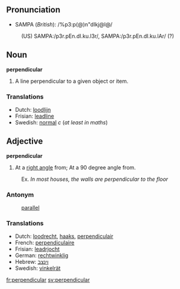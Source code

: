 ==Pronunciation==
*SAMPA (''British''): /%p3:p(@)n"dIkj@l@/
:(US) SAMPA:/p3r.pEn.dI.ku.l3r/, SAMPA:/p3r.pEn.dI.ku.lAr/ (?)

==Noun==
'''perpendicular'''
# A line perpendicular to a given object or item.

===Translations===
*Dutch: [[loodlijn]]
*Frisian: [[leadline]]
*Swedish: [[normal]] ''c'' (''at least in maths'')

==Adjective==
'''perpendicular'''
# At a [[right angle]] from;  At a 90 degree angle from.
: Ex. ''In most houses, the walls are perpendicular to the floor''

===Antonym===
: [[parallel]]

===Translations===
*Dutch: [[loodrecht]], [[haaks]], [[perpendiculair]]
*French: [[perpendiculaire]]
*Frisian: [[leadrjocht]]
*German: [[rechtwinklig]]
*Hebrew: [[וינצב]]
*Swedish: [[vinkelrät]]

[[fr:perpendicular]]
[[sv:perpendicular]]